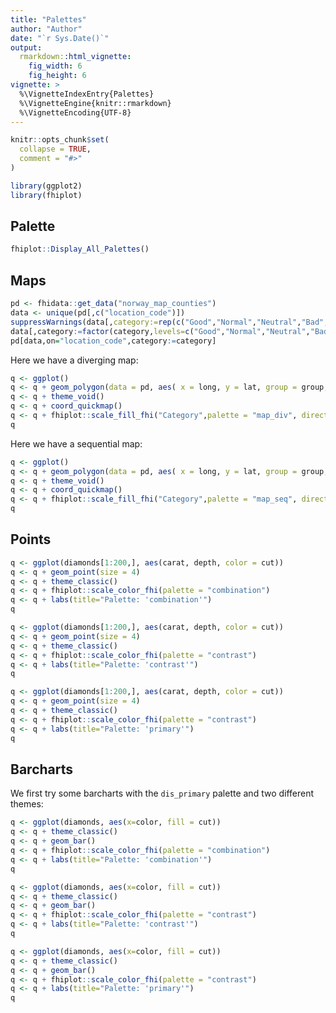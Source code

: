 ```yaml
---
title: "Palettes"
author: "Author"
date: "`r Sys.Date()`"
output:
  rmarkdown::html_vignette:
    fig_width: 6
    fig_height: 6
vignette: >
  %\VignetteIndexEntry{Palettes}
  %\VignetteEngine{knitr::rmarkdown}
  %\VignetteEncoding{UTF-8}
---
```


```r
knitr::opts_chunk$set(
  collapse = TRUE,
  comment = "#>"
)
```

```r
library(ggplot2)
library(fhiplot)
```

## Palette

```r
fhiplot::Display_All_Palettes()
```

## Maps

```r
pd <- fhidata::get_data("norway_map_counties")
data <- unique(pd[,c("location_code")])
suppressWarnings(data[,category:=rep(c("Good","Normal","Neutral","Bad","Very Bad"),each=4)])
data[,category:=factor(category,levels=c("Good","Normal","Neutral","Bad","Very Bad"))]
pd[data,on="location_code",category:=category]
```

Here we have a diverging map:

```r
q <- ggplot()
q <- q + geom_polygon(data = pd, aes( x = long, y = lat, group = group, fill=category), color="black", size=0.25)
q <- q + theme_void()
q <- q + coord_quickmap()
q <- q + fhiplot::scale_fill_fhi("Category",palette = "map_div", direction = 1)
q
```


Here we have a sequential map:

```r
q <- ggplot()
q <- q + geom_polygon(data = pd, aes( x = long, y = lat, group = group, fill=category), color="black", size=0.25)
q <- q + theme_void()
q <- q + coord_quickmap()
q <- q + fhiplot::scale_fill_fhi("Category",palette = "map_seq", direction = 1)
q
```

## Points

```r
q <- ggplot(diamonds[1:200,], aes(carat, depth, color = cut))
q <- q + geom_point(size = 4)
q <- q + theme_classic()
q <- q + fhiplot::scale_color_fhi(palette = "combination")
q <- q + labs(title="Palette: 'combination'")
q
```

```r
q <- ggplot(diamonds[1:200,], aes(carat, depth, color = cut))
q <- q + geom_point(size = 4)
q <- q + theme_classic()
q <- q + fhiplot::scale_color_fhi(palette = "contrast")
q <- q + labs(title="Palette: 'contrast'")
q
```

```r
q <- ggplot(diamonds[1:200,], aes(carat, depth, color = cut))
q <- q + geom_point(size = 4)
q <- q + theme_classic()
q <- q + fhiplot::scale_color_fhi(palette = "contrast")
q <- q + labs(title="Palette: 'primary'")
q
```

## Barcharts

We first try some barcharts with the `dis_primary` palette and two different themes:

```r
q <- ggplot(diamonds, aes(x=color, fill = cut))
q <- q + theme_classic()
q <- q + geom_bar()
q <- q + fhiplot::scale_color_fhi(palette = "combination")
q <- q + labs(title="Palette: 'combination'")
q
```

```r
q <- ggplot(diamonds, aes(x=color, fill = cut))
q <- q + theme_classic()
q <- q + geom_bar()
q <- q + fhiplot::scale_color_fhi(palette = "contrast")
q <- q + labs(title="Palette: 'contrast'")
q
```

```r
q <- ggplot(diamonds, aes(x=color, fill = cut))
q <- q + theme_classic()
q <- q + geom_bar()
q <- q + fhiplot::scale_color_fhi(palette = "contrast")
q <- q + labs(title="Palette: 'primary'")
q
```
